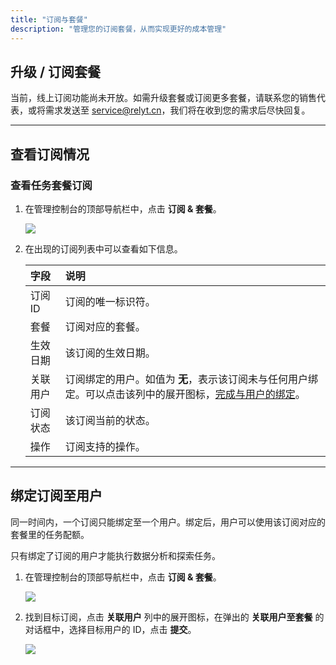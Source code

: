 ```yaml
---
title: "订阅与套餐"
description: "管理您的订阅套餐，从而实现更好的成本管理"
---
```



## 升级 / 订阅套餐

当前，线上订阅功能尚未开放。如需升级套餐或订阅更多套餐，请联系您的销售代表，或将需求发送至 service@relyt.cn，我们将在收到您的需求后尽快回复。


---

## 查看订阅情况

### 查看任务套餐订阅

1. 在管理控制台的顶部导航栏中，点击 **订阅 & 套餐**。

    <Frame>
     <img src="/admin/img/subscription-list.png" style={{ borderRadius: '0.5rem' }} />
    </Frame>


2. 在出现的订阅列表中可以查看如下信息。

    | 字段 | 说明 |
    | :- | :- |
    | 订阅 ID | 订阅的唯一标识符。 |
    | 套餐 | 订阅对应的套餐。 |
    | 生效日期 | 该订阅的生效日期。 |
    | 关联用户 | 订阅绑定的用户。如值为 **无**，表示该订阅未与任何用户绑定。可以点击该列中的展开图标，[完成与用户的绑定](#绑定订阅至用户)。 |
    | 订阅状态 | 该订阅当前的状态。|
    | 操作 | 订阅支持的操作。|


---

## 绑定订阅至用户

同一时间内，一个订阅只能绑定至一个用户。绑定后，用户可以使用该订阅对应的套餐里的任务配额。

<Warning>
 只有绑定了订阅的用户才能执行数据分析和探索任务。
</Warning>

1. 在管理控制台的顶部导航栏中，点击 **订阅 & 套餐**。

    <Frame>
     <img src="/admin/img/subscription-list.png" style={{ borderRadius: '0.5rem' }} />
    </Frame>

2. 找到目标订阅，点击 **关联用户** 列中的展开图标，在弹出的 **关联用户至套餐** 的对话框中，选择目标用户的 ID，点击 **提交**。

    <Frame>
     <img src="/admin/img/associate-user.png" style={{ borderRadius: '0.5rem' }} />
    </Frame>






